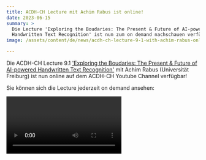 ```yaml
---
title: ACDH-CH Lecture mit Achim Rabus ist online!
date: 2023-06-15
summary: >
  Die Lecture 'Exploring the Boudaries: The Present & Future of AI-powered
  Handwritten Text Recognition' ist nun zum on demand nachschauen verfügbar.
image: /assets/content/de/news/acdh-ch-lecture-9-1-with-achim-rabus-online/image.png

---
```


Die ACDH-CH Lecture 9.1 ['Exploring the Boudaries: The Present & Future of AI-powered Handwritten Text Recognition'](/events/acdh-ch-lecture-9-1/) mit Achim Rabus (Universität Freiburg) ist nun online auf dem ACDH-CH Youtube Channel verfügbar!

Sie können sich die Lecture jederzeit on demand ansehen:

<Video provider="youtube" id="GuPgNAsn88k">
  ACDH-CH Lecture 9.1 with Achim Rabus (University of Freiburg)
</Video>
